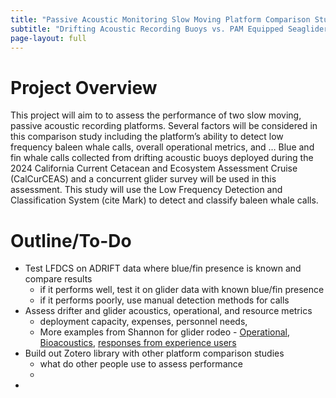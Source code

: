 ```yaml
---
title: "Passive Acoustic Monitoring Slow Moving Platform Comparison Study"
subtitle: "Drifting Acoustic Recording Buoys vs. PAM Equipped Seagliders"
page-layout: full
---
```


# Project Overview

This project will aim to to assess the performance of two slow moving, passive acoustic recording platforms. Several factors will be considered in this comparison study including the platform's ability to detect low frequency baleen whale calls, overall operational metrics, and ... Blue and fin whale calls collected from drifting acoustic buoys deployed during the 2024 California Current Cetacean and Ecosystem Assessment Cruise (CalCurCEAS) and a concurrent glider survey will be used in this assessment. This study will use the Low Frequency Detection and Classification System (cite Mark) to detect and classify baleen whale calls.

# Outline/To-Do 

-   Test LFDCS on ADRIFT data where blue/fin presence is known and compare results
    -   if it performs well, test it on glider data with known blue/fin presence
    -   if it performs poorly, use manual detection methods for calls
-   Assess drifter and glider acoustics, operational, and resource metrics
    -   deployment capacity, expenses, personnel needs,
    -   More examples from Shannon for glider rodeo - [Operational](https://docs.google.com/spreadsheets/d/10TMGwo6BfDa2tdHZmhrUEvi53b_sBSuNzNJUJwzWmg0/edit?usp=sharing), [Bioacoustics](https://docs.google.com/spreadsheets/d/1zmvolE6VS1vwD-7DGvL6mt86yRvGQEYWTR5Hc32g-ic/edit?usp=sharing), [responses from experience users](https://docs.google.com/spreadsheets/d/1n06wtObvEDB6NDfGVXgmKRvRJhPu5n_5VBh86UvXNn0/edit?usp=sharing)
-   Build out Zotero library with other platform comparison studies
    -   what do other people use to assess performance
    -   
-   
